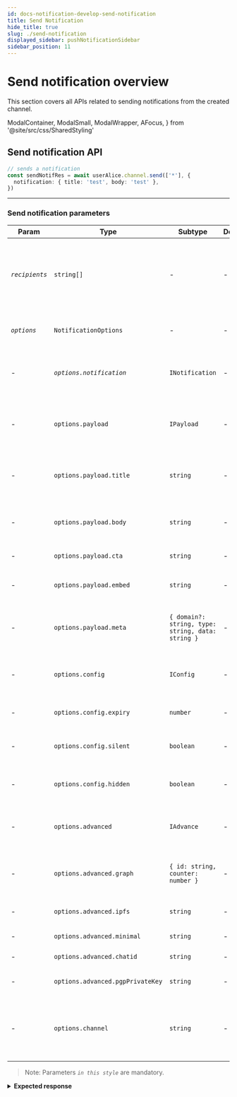 ```yaml
---
id: docs-notification-develop-send-notification
title: Send Notification
hide_title: true
slug: ./send-notification
displayed_sidebar: pushNotificationSidebar
sidebar_position: 11
---
```


# Send notification overview

This section covers all APIs related to sending notifications from the created channel.

<head>
  <title>Send Notification | Push Notification | Push Documentation</title>
</head>

  ModalContainer,
  ModalSmall,
  ModalWrapper,
  AFocus,
} from '@site/src/css/SharedStyling'

## Send notification API

<Tabs className="codetabs" groupId="code-examples">
  <TabItem value="js" attributes={{className: "codetab js"}} default>

```typescript
// sends a notification
const sendNotifRes = await userAlice.channel.send(['*'], {
  notification: { title: 'test', body: 'test' },
})
```

  </TabItem>
</Tabs>

---

### Send notification parameters

| Param          | Type                             | Subtype                                           | Default | Remarks                                                                                                         |
| -------------- | -------------------------------- | ------------------------------------------------- | ------- | --------------------------------------------------------------------------------------------------------------- |
| _`recipients`_ | `string[]`                       | -                                                 | -       | An array of recipient addresses. Possible values are: Broadcast -> [*], Targeted -> [0xA], Subset -> [0xA, 0xB] |
| _`options`_    | `NotificationOptions`            | -                                                 | -       | Configuration options for sending notifications.                                                                |
| -              | _`options.notification`_         | `INotification`                                   | -       | An object containing the notification's title and body. (Mandatory)                                             |
| -              | `options.payload`                | `IPayload`                                        | -       | An object containing additional payload information for the notification.                                       |
| -              | `options.payload.title`          | `string`                                          | -       | The title for the notification. If not provided, it is taken from notification.title.                           |
| -              | `options.payload.body`           | `string`                                          | -       | The body of the notification. If not provided, it is taken from notification.body.                              |
| -              | `options.payload.cta`            | `string`                                          | -       | Call to action for the notification.                                                                            |
| -              | `options.payload.embed`          | `string`                                          | -       | Media information like image/video links                                                                        |
| -              | `options.payload.meta`           | `{ domain?: string, type: string, data: string }` | -       | Metadata for the notification, including domain, type, and data.                                                |
| -              | `options.config`                 | `IConfig`                                         | -       | An object containing configuration options for the notification.                                                |
| -              | `options.config.expiry`          | `number`                                          | -       | Expiry time for the notification in seconds                                                                     |
| -              | `options.config.silent`          | `boolean`                                         | -       | Indicates whether the notification is silent.                                                                   |
| -              | `options.config.hidden`          | `boolean`                                         | -       | Indicates whether the notification is hidden.                                                                   |
| -              | `options.advanced`               | `IAdvance`                                        | -       | An object containing advanced options for the notification.                                                     |
| -              | `options.advanced.graph`         | `{ id: string, counter: number }`                 | -       | Advanced options related to the graph based notification.                                                       |
| -              | `options.advanced.ipfs`          | `string`                                          | -       | IPFS information for the notification.                                                                          |
| -              | `options.advanced.minimal`       | `string`                                          | -       | Minimal Payload type notification.                                                                              |
| -              | `options.advanced.chatid`        | `string`                                          | -       | For chat based notification.                                                                                    |
| -              | `options.advanced.pgpPrivateKey` | `string`                                          | -       | PGP private key for chat based notification.                                                                    |
| -              | `options.channel`                | `string`                                          | -       | Channel address in CAIP. Mostly used when a delegator sends a notification on behalf of the channel             |

> Note: Parameters _`in this style`_ are mandatory.

<details>
  <summary><b>Expected response</b></summary>

```typescript
// PushAPI.payloads.sendNotification | Response - 204 OK
```

</details>

